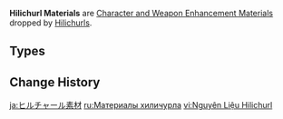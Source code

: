{{Terminology Infobox
|image        = <gallery>
Item Damaged Mask.png|Damaged
Item Stained Mask.png|Stained
Item Ominous Mask.png|Ominous
</gallery>
|type         = Item Groups
|type2        = Character and Weapon Enhancement Materials
|type3        = Character and Weapon Enhancement Material Groups
|source1      = [[Hilichurls]]
}}
'''Hilichurl Materials''' are [[Character and Weapon Enhancement Material]]s dropped by [[Hilichurls]].

==Types==
{{Material Quality
|1=Damaged Mask
|2=Stained Mask
|3=Ominous Mask
}}

==Change History==
{{Change History|1.0}}
[[Category:Hilichurl Materials| ]]

[[ja:ヒルチャール素材]]
[[ru:Материалы хиличурла]]
[[vi:Nguyên Liệu Hilichurl]]